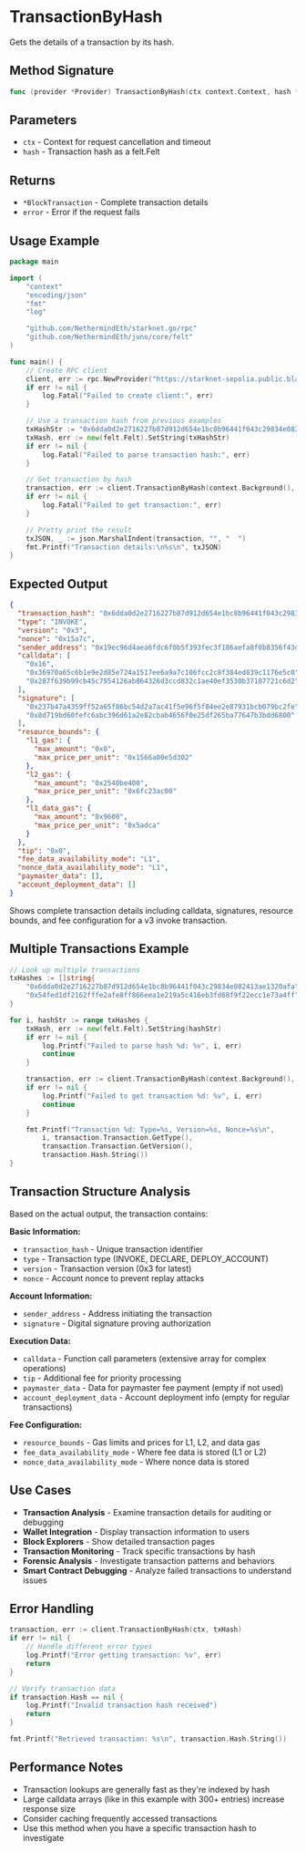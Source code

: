 # TransactionByHash

Gets the details of a transaction by its hash.

## Method Signature

```go
func (provider *Provider) TransactionByHash(ctx context.Context, hash *felt.Felt) (*BlockTransaction, error)
```

## Parameters

- `ctx` - Context for request cancellation and timeout
- `hash` - Transaction hash as a felt.Felt

## Returns

- `*BlockTransaction` - Complete transaction details
- `error` - Error if the request fails

## Usage Example

```go
package main

import (
    "context"
    "encoding/json"
    "fmt"
    "log"

    "github.com/NethermindEth/starknet.go/rpc"
    "github.com/NethermindEth/juno/core/felt"
)

func main() {
    // Create RPC client
    client, err := rpc.NewProvider("https://starknet-sepolia.public.blastapi.io/rpc/v0_8")
    if err != nil {
        log.Fatal("Failed to create client:", err)
    }

    // Use a transaction hash from previous examples
    txHashStr := "0x6dda0d2e2716227b87d912d654e1bc8b96441f043c29834e082413ae1320afa"
    txHash, err := new(felt.Felt).SetString(txHashStr)
    if err != nil {
        log.Fatal("Failed to parse transaction hash:", err)
    }

    // Get transaction by hash
    transaction, err := client.TransactionByHash(context.Background(), txHash)
    if err != nil {
        log.Fatal("Failed to get transaction:", err)
    }

    // Pretty print the result
    txJSON, _ := json.MarshalIndent(transaction, "", "  ")
    fmt.Printf("Transaction details:\n%s\n", txJSON)
}
```

## Expected Output

```json
{
  "transaction_hash": "0x6dda0d2e2716227b87d912d654e1bc8b96441f043c29834e082413ae1320afa",
  "type": "INVOKE",
  "version": "0x3",
  "nonce": "0x15a7c",
  "sender_address": "0x19ec96d4aea6fdc6f0b5f393fec3f186aefa8f0b8356f43d07b921ff48aa5da",
  "calldata": [
    "0x16",
    "0x36970a65c6b1e9e2d85e724a1517ee6a9a7c106fcc2c8f384ed839c1176e5c0",
    "0x287f639b99cb45c7554126ab864326d3ccd832c1ae40ef3530b37107721c6d2"
  ],
  "signature": [
    "0x237b47a4359ff52a65f86bc54d2a7ac41f5e96f5f84ee2e87931bcb079bc2fe",
    "0x8d719bd60fefc6abc396d61a2e82cbab4656f0e25df265ba77647b3bdd6800"
  ],
  "resource_bounds": {
    "l1_gas": {
      "max_amount": "0x0",
      "max_price_per_unit": "0x1566a00e5d302"
    },
    "l2_gas": {
      "max_amount": "0x2540be400",
      "max_price_per_unit": "0x6fc23ac00"
    },
    "l1_data_gas": {
      "max_amount": "0x9600",
      "max_price_per_unit": "0x5adca"
    }
  },
  "tip": "0x0",
  "fee_data_availability_mode": "L1",
  "nonce_data_availability_mode": "L1",
  "paymaster_data": [],
  "account_deployment_data": []
}
```

Shows complete transaction details including calldata, signatures, resource bounds, and fee configuration for a v3 invoke transaction.

## Multiple Transactions Example

```go
// Look up multiple transactions
txHashes := []string{
    "0x6dda0d2e2716227b87d912d654e1bc8b96441f043c29834e082413ae1320afa",
    "0x54fed1df2162fffe2afe8ff866eea1e219a5c416eb3fd68f9f22ecc1e73a4ff",
}

for i, hashStr := range txHashes {
    txHash, err := new(felt.Felt).SetString(hashStr)
    if err != nil {
        log.Printf("Failed to parse hash %d: %v", i, err)
        continue
    }

    transaction, err := client.TransactionByHash(context.Background(), txHash)
    if err != nil {
        log.Printf("Failed to get transaction %d: %v", i, err)
        continue
    }

    fmt.Printf("Transaction %d: Type=%s, Version=%s, Nonce=%s\n", 
        i, transaction.Transaction.GetType(), 
        transaction.Transaction.GetVersion(), 
        transaction.Hash.String())
}
```

## Transaction Structure Analysis

Based on the actual output, the transaction contains:

**Basic Information:**
- `transaction_hash` - Unique transaction identifier
- `type` - Transaction type (INVOKE, DECLARE, DEPLOY_ACCOUNT)
- `version` - Transaction version (0x3 for latest)
- `nonce` - Account nonce to prevent replay attacks

**Account Information:**
- `sender_address` - Address initiating the transaction
- `signature` - Digital signature proving authorization

**Execution Data:**
- `calldata` - Function call parameters (extensive array for complex operations)
- `tip` - Additional fee for priority processing
- `paymaster_data` - Data for paymaster fee payment (empty if not used)
- `account_deployment_data` - Account deployment info (empty for regular transactions)

**Fee Configuration:**
- `resource_bounds` - Gas limits and prices for L1, L2, and data gas
- `fee_data_availability_mode` - Where fee data is stored (L1 or L2)
- `nonce_data_availability_mode` - Where nonce data is stored

## Use Cases

- **Transaction Analysis** - Examine transaction details for auditing or debugging
- **Wallet Integration** - Display transaction information to users
- **Block Explorers** - Show detailed transaction pages
- **Transaction Monitoring** - Track specific transactions by hash
- **Forensic Analysis** - Investigate transaction patterns and behaviors
- **Smart Contract Debugging** - Analyze failed transactions to understand issues

## Error Handling

```go
transaction, err := client.TransactionByHash(ctx, txHash)
if err != nil {
    // Handle different error types
    log.Printf("Error getting transaction: %v", err)
    return
}

// Verify transaction data
if transaction.Hash == nil {
    log.Printf("Invalid transaction hash received")
    return
}

fmt.Printf("Retrieved transaction: %s\n", transaction.Hash.String())
```

## Performance Notes

- Transaction lookups are generally fast as they're indexed by hash
- Large calldata arrays (like in this example with 300+ entries) increase response size
- Consider caching frequently accessed transactions
- Use this method when you have a specific transaction hash to investigate